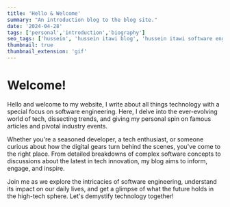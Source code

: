 ```yaml
---
title: 'Hello & Welcome'
summary: "An introduction blog to the blog site."
date: '2024-04-28'
tags: ['personal','introduction','biography']
seo_tags: ['hussein', 'hussein itawi blog', 'hussein itawi software engineer']
thumbnail: true
thumbnail_extension: 'gif'
---
```


# Welcome!

Hello and welcome to my website, I write about all things technology with a special focus on software engineering. Here, I delve into the ever-evolving world of tech, dissecting trends, and giving my personal spin on famous articles and pivotal industry events.

Whether you're a seasoned developer, a tech enthusiast, or someone curious about how the digital gears turn behind the scenes, you've come to the right place. From detailed breakdowns of complex software concepts to discussions about the latest in tech innovation, my blog aims to inform, engage, and inspire.

Join me as we explore the intricacies of software engineering, understand its impact on our daily lives, and get a glimpse of what the future holds in the high-tech sphere. Let's demystify technology together!
